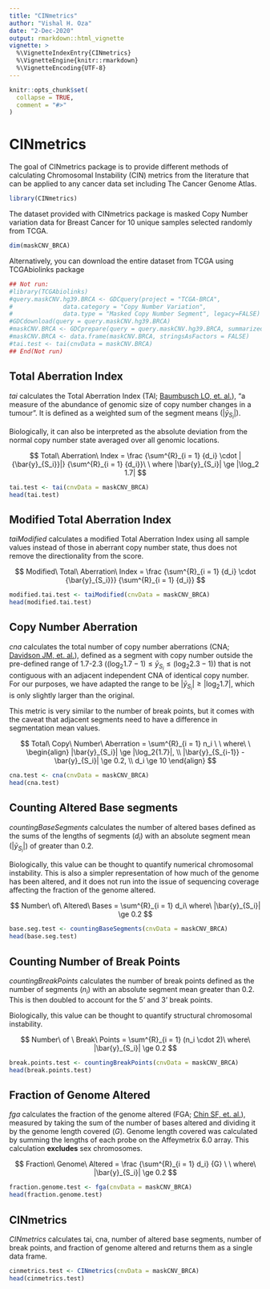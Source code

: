 ```yaml
---
title: "CINmetrics"
author: "Vishal H. Oza"
date: "2-Dec-2020"
output: rmarkdown::html_vignette
vignette: >
  %\VignetteIndexEntry{CINmetrics}
  %\VignetteEngine{knitr::rmarkdown}
  %\VignetteEncoding{UTF-8}
---
```


```r
knitr::opts_chunk$set(
  collapse = TRUE,
  comment = "#>"
)
```

# CINmetrics 

The goal of CINmetrics package is to provide different methods of calculating Chromosomal Instability (CIN) metrics from the literature that can be applied to any cancer data set including The Cancer Genome Atlas.


```r
library(CINmetrics)
```
The dataset provided with CINmetrics package is masked Copy Number variation data for Breast Cancer for 10 unique samples selected randomly from TCGA.

```r
dim(maskCNV_BRCA)
```


Alternatively, you can download the entire dataset from TCGA using TCGAbiolinks package
```r
## Not run:
#library(TCGAbiolinks)
#query.maskCNV.hg39.BRCA <- GDCquery(project = "TCGA-BRCA",
#              data.category = "Copy Number Variation",
#              data.type = "Masked Copy Number Segment", legacy=FALSE)
#GDCdownload(query = query.maskCNV.hg39.BRCA)
#maskCNV.BRCA <- GDCprepare(query = query.maskCNV.hg39.BRCA, summarizedExperiment = FALSE)
#maskCNV.BRCA <- data.frame(maskCNV.BRCA, stringsAsFactors = FALSE)
#tai.test <- tai(cnvData = maskCNV.BRCA)
## End(Not run)
```

## Total Aberration Index

*tai* calculates the Total Aberration Index (TAI; [Baumbusch LO, et. al.](https://www.ncbi.nlm.nih.gov/pmc/articles/PMC3553118/)), "a measure of the abundance of genomic size of copy number changes in a tumour". It is defined as a weighted sum of the segment means ($|\bar{y}_{S_i}|$). 

Biologically, it can also be interpreted as the absolute deviation from the normal copy number state averaged over all genomic locations.

$$
Total\ Aberration\ Index = 
\frac
{\sum^{R}_{i = 1} {d_i} \cdot |{\bar{y}_{S_i}}|}
{\sum^{R}_{i = 1} {d_i}}\ \
where |\bar{y}_{S_i}| \ge |\log_2 1.7|
$$
```r
tai.test <- tai(cnvData = maskCNV_BRCA)
head(tai.test)
```

## Modified Total Aberration Index

*taiModified* calculates a modified Total Aberration Index using all sample values instead of those in aberrant copy number state, thus does not remove the directionality from the score.

$$
Modified\ Total\ Aberration\ Index = 
\frac
{\sum^{R}_{i = 1} {d_i} \cdot {\bar{y}_{S_i}}}
{\sum^{R}_{i = 1} {d_i}}
$$
```r
modified.tai.test <- taiModified(cnvData = maskCNV_BRCA)
head(modified.tai.test)
```

## Copy Number Aberration

*cna* calculates the total number of copy number aberrations (CNA; [Davidson JM, et. al.](https://journals.plos.org/plosone/article?id=10.1371/journal.pone.0079079)), defined as a segment with copy number outside the pre-defined range of 1.7-2.3 ($(\log_2 1.7 -1) \le \bar{y}_{S_i} \le (\log_2 2.3 -1)$) that is not contiguous with an adjacent independent CNA of identical copy number. For our purposes, we have adapted the range to be $|\bar{y}_{S_i}| \ge |\log_2 1.7|$, which is only slightly larger than the original. 

This metric is very similar to the number of break points, but it comes with the caveat that adjacent segments need to have a difference in segmentation mean values.

$$
Total\ Copy\ Number\ Aberration = \sum^{R}_{i = 1} n_i
\ \ where\ \ 
\begin{align}
|\bar{y}_{S_i}| \ge |\log_2{1.7}|, \\ |\bar{y}_{S_{i-1}} - \bar{y}_{S_i}| \ge 0.2, \\ d_i \ge 10
\end{align}
$$
```r
cna.test <- cna(cnvData = maskCNV_BRCA)
head(cna.test)
```


## Counting Altered Base segments

*countingBaseSegments* calculates the number of altered bases defined as the sums of the lengths of segments ($d_i$) with an absolute segment mean ($|\bar{y}_{S_i}|$) of greater than 0.2. 

Biologically, this value can be thought to quantify numerical chromosomal instability. This is also a simpler representation of how much of the genome has been altered, and it does not run into the issue of sequencing coverage affecting the fraction of the genome altered.

$$
Number\ of\ Altered\ Bases = \sum^{R}_{i = 1} d_i\ where\ |\bar{y}_{S_i}| \ge 0.2
$$
```r
base.seg.test <- countingBaseSegments(cnvData = maskCNV_BRCA)
head(base.seg.test)
```

## Counting Number of Break Points

*countingBreakPoints* calculates the number of break points defined as the number of segments ($n_i$) with an absolute segment mean greater than 0.2. This is then doubled to account for the 5' and 3' break points. 

Biologically, this value can be thought to quantify structural chromosomal instability. 

$$
Number\ of \ Break\ Points = \sum^{R}_{i = 1} (n_i \cdot 2)\ where\ |\bar{y}_{S_i}| \ge 0.2
$$

```r
break.points.test <- countingBreakPoints(cnvData = maskCNV_BRCA)
head(break.points.test)
```

## Fraction of Genome Altered

*fga* calculates the fraction of the genome altered (FGA; [Chin SF, et. al.](https://pubmed.ncbi.nlm.nih.gov/17925008/)), measured by taking the sum of the number of bases altered and dividing it by the genome length covered ($G$). Genome length covered was calculated by summing the lengths of each probe on the Affeymetrix 6.0 array. This calculation **excludes** sex chromosomes.

$$
Fraction\ Genome\ Altered = 
\frac
{\sum^{R}_{i = 1} d_i}
{G}
\ \ where\  |\bar{y}_{S_i}| \ge 0.2
$$

```r
fraction.genome.test <- fga(cnvData = maskCNV_BRCA)
head(fraction.genome.test)
```

## CINmetrics
*CINmetrics* calculates tai, cna, number of altered base segments, number of break points, and fraction of genome altered and returns them as a single data frame. 

```r
cinmetrics.test <- CINmetrics(cnvData = maskCNV_BRCA)
head(cinmetrics.test)
```



